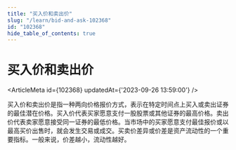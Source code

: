 ```yaml
---
title: "买入价和卖出价"
slug: "/learn/bid-and-ask-102368"
id: "102368"
hide_table_of_contents: true
---
```



# 买入价和卖出价

<ArticleMeta id={102368} updatedAt={'2023-09-26 13:59:00'} />
<div className='border-solid border-b border-t-0 my-4 border-[var(--ifm-color-gray-300)]' />

买入价和卖出价是指一种两向价格报价方式，表示在特定时间点上买入或卖出证券的最佳潜在价格。买入价代表买家愿意支付一股股票或其他证券的最高价格。卖出价代表卖家愿意接受同一证券的最低价格。当市场中的买家愿意支付最佳报价或以最高买价出售时，就会发生交易或成交。买卖价差异或价差是资产流动性的一个重要指标。一般来说，价差越小，流动性越好。
